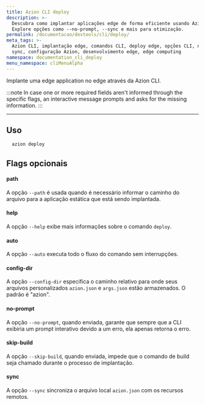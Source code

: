 ```yaml
---
title: Azion CLI deploy
description: >-
  Descubra como implantar aplicações edge de forma eficiente usando Azion CLI.
  Explore opções como --no-prompt, --sync e mais para otimização.
permalink: /documentacao/devtools/cli/deploy/
meta_tags: >-
  Azion CLI, implantação edge, comandos CLI, deploy edge, opções CLI, no-prompt,
  sync, configuração Azion, desenvolvimento edge, edge computing
namespace: documentation_cli_deploy
menu_namespace: cliMenuAlpha
---
```


Implante uma edge application no edge através da Azion CLI.

:::note 
In case one or more required fields aren't informed through the specific flags, an interactive message prompts and asks for the missing information.
:::

---

## Uso 

```bash
  azion deploy
```

## Flags opcionais

#### path 

A opção `--path` é usada quando é necessário informar o caminho do arquivo para a aplicação estática que está sendo implantada.

#### help

A opção `--help` exibe mais informações sobre o comando `deploy`.

#### auto

A opção `--auto` executa todo o fluxo do comando sem interrupções.

#### config-dir

A opção `--config-dir` especifica o caminho relativo para onde seus arquivos personalizados `azion.json` e `args.json` estão armazenados. O padrão é "azion".

#### no-prompt

A opção `--no-prompt`, quando enviada, garante que sempre que a CLI exibiria um prompt interativo devido a um erro, ela apenas retorna o erro.

#### skip-build

A opção `--skip-build`, quando enviada, impede que o comando de build seja chamado durante o processo de implantação.

#### sync

A opção `--sync` sincroniza o arquivo local `azion.json` com os recursos remotos.
